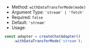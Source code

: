 * Method: `withDataTransferMode(mode)`
* Argument Type: `'stream' | 'fetch'`
* Required: `false`
* Default: `'stream'`
* Usage:

```js
const adapter = createChatAdapter()
    .withDataTransferMode('stream');
```
